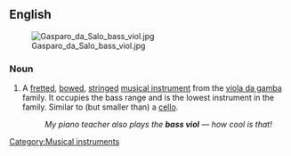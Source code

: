 ==English==
[[File:Gasparo da Salo bass viol.jpg|thumb|upright]]
===Noun===
{{en-noun|sg=[[bass]] [[viol]]}}

# A [[fretted]], [[bowed]], [[stringed]] [[musical instrument]] from the [[viola da gamba]] family. It occupies the bass range and is the lowest instrument in the family. Similar to (but smaller than) a [[cello]].
#: ''My piano teacher also plays the '''bass viol''' &mdash; how cool is that!''

[[Category:Musical instruments]]
